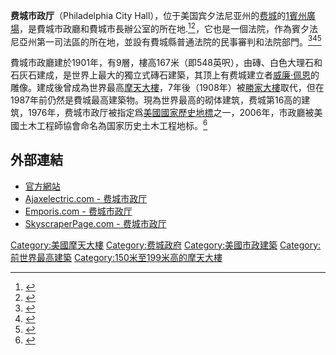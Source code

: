 {{NoteTA
|T=zh-hans:费城市政厅;zh-hant:費城市政廳;zh-hk:費城大會堂;
|1=zh-hans:市政厅;zh-hant:市政廳;zh-hk:大會堂;
}}
{{Infobox Skyscraper
|building_name= 费城市政厅
|image= [[File:Philadelphia_city_hall.jpg|center]]
|previous_building= [[乌尔姆主教座堂|乌尔姆主教座堂]]
|year_built=1901
|surpassed_by_building = [[勝家大樓|勝家大樓]]
|year_highest=1901
|year_end= 1908
|location= {{USA}}[[費城|費城]]
|height_stories= 9
|construction_period=1901年
|antenna_spire= 167 m (548 ft)
|}}
{{commons}}

'''费城市政厅'''（Philadelphia City Hall），位于美国宾夕法尼亚州的[[费城|费城]]的[[1賓州廣場|1賓州廣場]]，是費城市政廳和費城市長辦公室的所在地.<ref>{{cite web |title=Visit City Council |url=http://phlcouncil.com/visiting-city-council/ |website=Philadelphia City Council |date=January 6, 2021 |quote=All Philadelphia City Council Stated Meetings and hearings take place in Council Chambers, located on the fourth floor of Philadelphia City Hall.}}</ref><ref>{{cite web |title=Office of the Mayor |url=https://www.phila.gov/departments/mayor/ |website=phila.gov |publisher=City of Philadelphia |access-date=29 April 2020}}</ref>，它也是一個法院，作為賓夕法尼亞州第一司法區的所在地，並設有費城縣普通法院的民事審判和法院部門。<ref>{{cite web |title=Homepage |url=https://www.courts.phila.gov/ |website=Philadelphia Courts |access-date=29 April 2020}}</ref><ref>{{cite web |title=Court of Common Pleas, Trial Division - Civil |url=http://www.courts.phila.gov/common-pleas/trial/civil/ |website=Philadelphia Courts |access-date=29 April 2020}}</ref><ref>{{cite web |title=The Court of Common Pleas, Orphans' Court Division |url=https://www.courts.phila.gov/common-pleas/orphans/ |website=Philadelphia Courts |access-date=29 April 2020}}</ref>

費城市政廳建於1901年，有9層，樓高167米（即548英呎），由磚、白色大理石和石灰石建成，是世界上最大的獨立式磚石建築，其顶上有费城建立者[[威廉·佩恩|威廉·佩恩]]的雕像。建成後曾成為世界最高[[摩天大樓|摩天大樓]]，7年後（1908年）被[[勝家大樓|勝家大樓]]取代，但在1987年前仍然是費城最高建築物。現為世界最高的砌体建筑，费城第16高的建筑，1976年，费城市政厅被指定爲[[美國國家歷史名勝|美國國家歷史地標]]之一，2006年，市政廳被美國土木工程師協會命名為国家历史土木工程地标。<ref>{{cite web |url=http://www.asce-philly.org/asce_news_PhiladelphiaCityHallNamedasHistoricLandmark.htm
 |title=Philadelphia City Hall Named as Historic Landmark |author=<!--Not stated--> |date=May 22, 2006 |website=ASCE Philadelphia Section |access-date=April 3, 2007 |url-status=dead |archive-url=https://web.archive.org/web/20070927041333/http://www.asce-philly.org/asce_news_PhiladelphiaCityHallNamedasHistoricLandmark.htm |archive-date=September 27, 2007}}</ref>

== 外部連結 ==
* [http://www.phila.gov/property/virtualcityhall/home.asp 官方網站] {{Wayback|url=http://www.phila.gov/property/virtualcityhall/home.asp |date=20090423040336 }}
* [https://web.archive.org/web/20080320014737/http://www.ajaxelectric.com/cityhall/noframemenu.htm Ajaxelectric.com - 费城市政厅]
* [http://www.emporis.com/en/wm/bu/?id=117972 Emporis.com - 费城市政厅] {{Wayback|url=http://www.emporis.com/en/wm/bu/?id=117972 |date=20061025183845 }}
* [http://skyscraperpage.com/cities/?buildingID=178 SkyscraperPage.com - 费城市政厅] {{WebCite|url=https://www.webcitation.org/69rHSZOvo?url=http://skyscraperpage.com/cities/?buildingID=178 |date=20120812085253 |dateformat=iso }}


{{start box}}
{{s-before|[[柏路大樓|柏路大樓]]}}
{{s-title|全球最高[[摩天大樓|摩天大樓]]|1901年-1908年}}
{{s-after|[[勝家大樓|勝家大樓]]}}
{{end box}}

[[Category:美國摩天大樓|Category:美國摩天大樓]]
[[Category:费城政府|Category:费城政府]]
[[Category:美國市政建築|Category:美國市政建築]]
[[Category:前世界最高建築|Category:前世界最高建築]]
[[Category:150米至199米高的摩天大樓|Category:150米至199米高的摩天大樓]]
